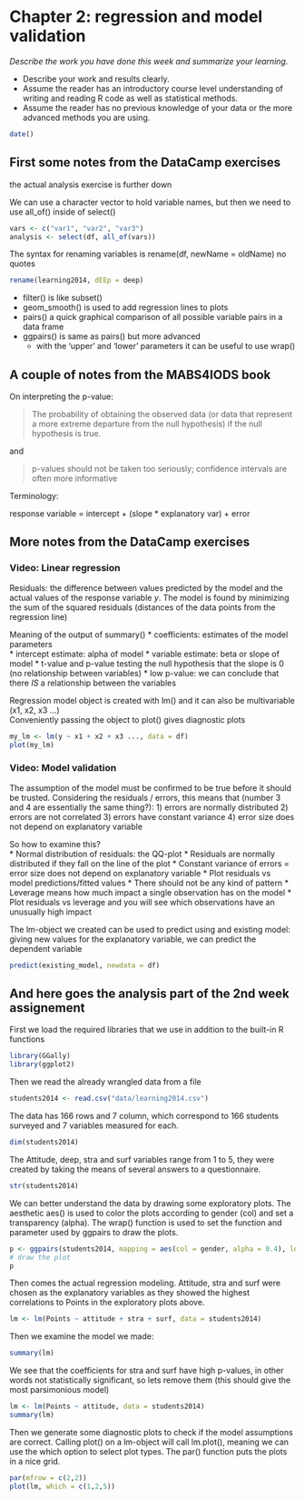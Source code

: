 # Chapter 2: regression and model validation

*Describe the work you have done this week and summarize your learning.*

- Describe your work and results clearly. 
- Assume the reader has an introductory course level understanding of writing and reading R code as well as statistical methods.
- Assume the reader has no previous knowledge of your data or the more advanced methods you are using.

```r
date()
```

## First some notes from the DataCamp exercises 
the actual analysis exercise is further down

We can use a character vector to hold variable names, but then we need to use all_of() inside of select()
```r
vars <- c("var1", "var2", "var3")
analysis <- select(df, all_of(vars))
```

The syntax for renaming variables is rename(df, newName = oldName) no quotes
```r
rename(learning2014, dEEp = deep)
```

* filter() is like subset()
* geom_smooth() is used to add regression lines to plots
* pairs() a quick graphical comparison of all possible variable pairs in a data frame
* ggpairs() is same as pairs() but more advanced
  * with the 'upper' and 'lower' parameters it can be useful to use wrap()

## A couple of notes from the MABS4IODS book

On interpreting the p-value: 

> The probability of obtaining the observed data (or data that represent a more extreme departure from the null hypothesis) if the null hypothesis is true.

and 

> p-values should not be taken too seriously; confidence intervals are often more informative

Terminology: 

response variable = intercept + (slope * explanatory var) + error

## More notes from the DataCamp exercises

### Video: Linear regression

Residuals: the difference between values predicted by the model and the actual values of the response variable _y_. The model is found by minimizing the sum of the squared residuals (distances of the data points from the regression line)

Meaning of the output of summary() 
* coefficients: estimates of the model parameters  
* intercept estimate: alpha of model
* variable estimate: beta or slope of model
* t-value and p-value testing the null hypothesis that the slope is 0 (no relationship between variables)
* low p-value: we can conclude that there *IS* a relationship between the variables
  
Regression model object is created with lm() and it can also be multivariable (x1, x2, x3 ...)  
Conveniently passing the object to plot() gives diagnostic plots
```r
my_lm <- lm(y ~ x1 + x2 + x3 ..., data = df)
plot(my_lm)
```
  
### Video: Model validation
The assumption of the model must be confirmed to be true before it should be trusted. Considering the residuals / errors, this means that (number 3 and 4 are essentially the same thing?):
1) errors are normally distributed
2) errors are not correlated
3) errors have constant variance
4) error size does not depend on explanatory variable

So how to examine this?  
* Normal distribution of residuals: the QQ-plot
  * Residuals are normally distributed if they fall on the line of the plot
* Constant variance of errors = error size does not depend on explanatory variable
  * Plot residuals vs model predictions/fitted values
  * There should not be any kind of pattern
* Leverage means how much impact a single observation has on the model
  * Plot residuals vs leverage and you will see which observations have an unusually high impact

The lm-object we created can be used to predict using and existing model: giving new values for the explanatory variable, we can predict the dependent variable
```r
predict(existing_model, newdata = df)
```

## And here goes the analysis part of the 2nd week assignement

First we load the required libraries that we use in addition to the built-in R functions
```r
library(GGally)
library(ggplot2)
```
Then we read the already wrangled data from a file
```r
students2014 <- read.csv("data/learning2014.csv")
```

The data has 166 rows and 7 column, which correspond to 166 students surveyed and 7 variables measured for each. 
```r
dim(students2014)
```

The Attitude, deep, stra and surf variables range from 1 to 5, they were created by taking the means of several answers to a questionnaire. 
```r
str(students2014)
```

We can better understand the data by drawing some exploratory plots. The aesthetic aes() is used to color the plots according to gender (col) and set a transparency (alpha). The wrap() function is used to set the function and parameter used by ggpairs to draw the plots. 
```r
p <- ggpairs(students2014, mapping = aes(col = gender, alpha = 0.4), lower = list(combo = wrap("facethist", bins = 20)))
# draw the plot
p
```

Then comes the actual regression modeling. Attitude, stra and surf were chosen as the explanatory variables as they showed the highest correlations to Points in the exploratory plots above. 
```r
lm <- lm(Points ~ attitude + stra + surf, data = students2014)
```

Then we examine the model we made: 
```r
summary(lm)
```
We see that the coefficients for stra and surf have high p-values, in other words not statistically significant, so lets remove them (this should give the most parsimonious model)
```r
lm <- lm(Points ~ attitude, data = students2014)
summary(lm)
```

Then we generate some diagnostic plots to check if the model assumptions are correct. Calling plot() on a lm-object will call lm.plot(), meaning we can use the which option to select plot types. The par() function puts the plots in a nice grid. 
```r
par(mfrow = c(2,2))
plot(lm, which = c(1,2,5))
```




